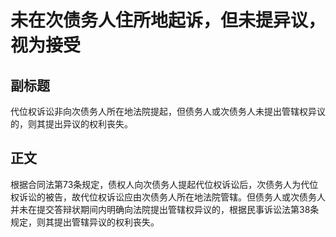 # 未在次债务人住所地起诉，但未提异议，视为接受
## 副标题
代位权诉讼非向次债务人所在地法院提起，但债务人或次债务人未提出管辖权异议的，则其提出异议的权利丧失。
## 正文
根据合同法第73条规定，债权人向次债务人提起代位权诉讼后，次债务人为代位权诉讼的被告，故代位权诉讼应由次债务人所在地法院管辖。但债务人或次债务人并未在提交答辩状期间内明确向法院提出管辖权异议的，根据民事诉讼法第38条规定，则其提出管辖异议的权利丧失。